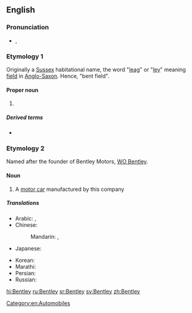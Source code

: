 ==English==

===Pronunciation===
* {{enPR|bĕnt'lē}}, {{IPA|/ˈbentliː/|lang=en}}

{{wikipedia}}

===Etymology 1===
Originally a [[Sussex]] habitational name, the word "[[leag]]" or "[[ley]]" meaning [[field]] in [[Anglo-Saxon]]. Hence, "bent field".

====Proper noun====
{{en-proper noun|Bentleys}}

# {{surname|A=An|English [[habitational]]|from=Old English}}

=====Derived terms=====
* {{l|en|Bentleyan}}

===Etymology 2===
Named after the founder of Bentley Motors, [[w:WO Bentley|WO Bentley]].

====Noun====
{{en-noun}}

# A [[motor car]] manufactured by this company

=====Translations=====
{{trans-top|British car}}
* Arabic: {{t|ar|بِنْتْلِي|m}}, {{t|ar|بِنْتْلِي|m|tr=bentlī}}
* Chinese:
*: Mandarin: {{t+|cmn|賓利|sc=Hani}}, {{t+|cmn|宾利|tr=Bīnlì|sc=Hani}}
* Japanese: {{t|ja|ベントレー|tr=Bentorē|sc=Jpan}}
{{trans-mid}}
* Korean: {{t|ko|벤틀리|tr=Benteulli|sc=Kore}}
* Marathi: {{t|mr|बेन्ट्ली|f|tr=benṭlī|sc=Deva}}
* Persian: {{t|fa|بنتلی|tr=Bentli|sc=fa-Arab}}
* Russian: {{t|ru|Бе́нтли|f|tr=Bɛ́ntli}}
{{trans-bottom}}

[[Category:en:Automobiles]]

[[hi:Bentley]]
[[ru:Bentley]]
[[sr:Bentley]]
[[sv:Bentley]]
[[zh:Bentley]]